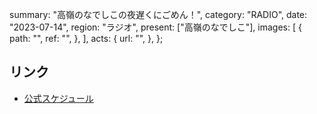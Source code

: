   summary: "高嶺のなでしこの夜遅くにごめん！",
  category: "RADIO",
  date: "2023-07-14",
  region: "ラジオ",
  present: ["高嶺のなでしこ"],
  images: [
    {
      path: "",
      ref: "",
    },
  ],
  acts: {
    url: "",
  },
};

## リンク

- [公式スケジュール](https://takanenonadeshiko.jp/?p=1009)
